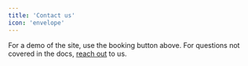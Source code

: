 ```yaml
---
title: 'Contact us'
icon: 'envelope'
---
```


For a demo of the site, use the booking button above. For questions
not covered in the docs, [reach out](mailto:founders@dime.io) to us.